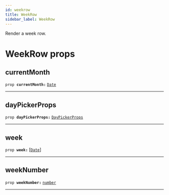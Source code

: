 ```yaml
---
id: weekrow
title: WeekRow
sidebar_label: WeekRow
---
```

<a id="docs"></a> 

Render a week row.



<a id="props"></a>

# WeekRow props


## currentMonth

<a class="syntax"></a>

`prop `**`currentMonth:`** [`Date`](https://developer.mozilla.org/en-US/docs/Web/JavaScript/Reference/Global_Objects/Date)

<hr />




## dayPickerProps

<a class="syntax"></a>

`prop `**`dayPickerProps:`** [`DayPickerProps`](./interface#daypickerprops)

<hr />




## week

<a class="syntax"></a>

`prop `**`week:`** [[`Date`](https://developer.mozilla.org/en-US/docs/Web/JavaScript/Reference/Global_Objects/Date)]

<hr />




## weekNumber

<a class="syntax"></a>

`prop `**`weekNumber:`** [`number`](https://developer.mozilla.org/en-US/docs/Web/JavaScript/Reference/Global_Objects/number)

<hr />



